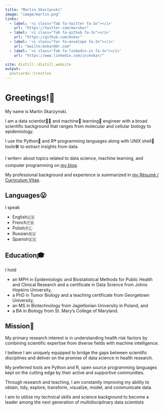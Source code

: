 ```yaml
---
title: "Martin Skarzynski"
image: "image/martin.png"
links:
  - label: '<i class="fab fa-twitter fa-3x"></i>'
    url: "https://twitter.com/marskar"
  - label: '<i class="fab fa-github fa-3x"></i>'
    url: "https://github.com/mskar"
  - label: '<i class="far fa-envelope fa-3x"></i>'
    url: "mailto:mskar@dr.com"
  - label: '<i class="fab fa-linkedin-in fa-3x"></i>'
    url: "https://www.linkedin.com/in/mskar/"

site: distill::distill_website
output:
  postcards::trestles
---
```


# Greetings!👋

My name is Martin Skarzynski.

I am a data scientist👨‍🔬  and machine🤖  learning🧠  engineer with a broad scientific background that ranges from molecular and cellular biology to epidemiology.

I use the Python🐍  and R®️   programming languages along with UNIX shell🐚  tools🛠  to extract insights from data.

I write✏️  about topics related to data science, machine learning, and computer programming on <a href = "blog.html">my blog</a>.

My professional background and experience is summarized in <a href = "https://mskar.github.io/cv">my Résumé / Curriculum Vitae</a>.

## Languages😛

I speak

- English🇺🇸
- French🇫🇷
- Polish🇵🇱
- Russian🇷🇺
- Spanish🇪🇸

## Education🎓

I hold

- an MPH in Epidemiologic and Biostatistical Methods for Public Health and Clinical Research and a certificate in Data Science from Johns Hopkins University,
- a PhD in Tumor Biology and a teaching certificate from Georgetown University,
- an MS in Biotechnology from Jagiellonian University in Poland, and
- a BA in Biology from St. Mary’s College of Maryland.

## Mission🚀

My primary research interest is in understanding health risk factors by combining scientific expertise from diverse fields with machine intelligence.

I believe I am uniquely equipped to bridge the gaps between scientific disciplines and deliver on the promise of data science in health research.

My preferred tools are Python and R, open source programming languages kept on the cutting edge by their active and supportive communities.

Through research and teaching, I am constantly improving my ability to obtain, tidy, explore, transform, visualize, model, and communicate data.

I aim to utilize my technical skills and science background to become a leader among the next generation of multidisciplinary data scientists

